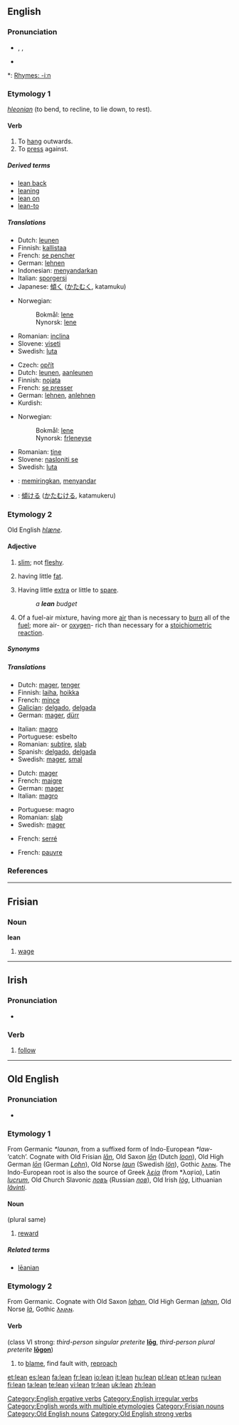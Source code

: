 {{wikipedia|dab=lean}}
==English==

===Pronunciation===
* {{enPR|lēn}}, {{IPA|/liːn/}}, {{SAMPA|/li:n/}}
* {{audio|en-us-lean.ogg|Audio (US)}}

*: [[Rhymes:English:-iːn|Rhymes: -iːn]]

===Etymology 1===
{{OE.}} ''[[hleonian]]'' (to bend, to recline, to lie down, to rest).

====Verb====
{{en-verb|leans|leaning|'''[[leant]]''' ''or'' '''[[leaned]]'''}}

# To [[hang]] outwards.
# To [[press]] against.

=====Derived terms=====
* [[lean back]]
* [[leaning]]
* [[lean on]]
* [[lean-to]]

=====Translations=====
{{trans-top|to hang outwards}}
* Dutch: [[leunen]]
* Finnish: [[kallistaa]]
* French: [[pencher|se pencher]]
* German: [[lehnen]]
* Indonesian: [[sandar|menyandarkan]]
* Italian: [[sporgersi]]
* Japanese: [[傾く]] ([[かたむく]], katamuku)
{{trans-mid}}
* Norwegian:
*: Bokmål: [[lene]]
*: Nynorsk: [[lene]]
* Romanian: [[inclina]]
* Slovene: [[viseti]]
* Swedish: [[luta#Swedish|luta]]
{{trans-bottom}}

{{trans-top|to press against}}
* Czech: [[opřít]]
* Dutch: [[leunen]], [[aanleunen]]
* Finnish: [[nojata]]
* French: [[presser|se presser]]
* German: [[lehnen]], [[anlehnen]]
* Kurdish: {{KUchar|[[پاڵدانه‌وه‌]]}}
{{trans-mid}}
* Norwegian:
*: Bokmål: [[lene]]
*: Nynorsk: [[frleneyse]]
* Romanian: [[ţine]]
* Slovene: [[nasloniti se]]
* Swedish: [[luta#Swedish|luta]]
{{trans-bottom}}

{{checktrans-top}}
* {{ttbc|Indonesian}}: [[miring|memiringkan]], [[sandar|menyandar]]
* {{ttbc|Japanese}}: [[傾ける]] ([[かたむける]], katamukeru)
{{trans-bottom}}

===Etymology 2===
Old English ''[[hlæne]]''.

====Adjective====
{{en-adj|lean|er}}

# {{context|of a person}} [[slim]]; not [[fleshy]].
# {{context|of meat}} having little [[fat]].
# Having little [[extra]] or little to [[spare]].
#: ''a '''lean''' budget''
# Of a fuel-air mixture, having more [[air]] than is necessary to [[burn]] all of the [[fuel]]; more air- or [[oxygen]]- rich than necessary for a [[stoichiometric]] [[reaction]].

=====Synonyms=====
{{saurus|thin|skinny}}

=====Translations=====
{{trans-top|being slim and muscular}}
* Dutch: [[mager]], [[tenger]]
* Finnish: [[laiha]], [[hoikka]]
* French: [[mince]]
* [[Galician]]: [[delgado]], [[delgada]]
* German: [[mager]], [[dürr]]
{{trans-mid}}
* Italian: [[magro]]
* Portuguese: esbelto
* Romanian: [[subţire]], [[slab]]
* Spanish: [[delgado]], [[delgada]]
* Swedish: [[mager#Swedish|mager]], [[smal#Swedish|smal]]
{{trans-bottom}}

{{trans-top|of meat, having little fat}}
* Dutch: [[mager]]
* French: [[maigre]]
* German: [[mager]]
* Italian: [[magro]]
{{trans-mid}}
* Portuguese: magro
* Romanian: [[slab]]
* Swedish: [[mager#Swedish|mager]]
{{trans-bottom}}

{{trans-top|having little extra or little to spare}}
* French: [[serré]]
{{trans-mid}}
{{trans-bottom}}

{{trans-top|having more air than necessary to burn all the fuel}}
* French: [[pauvre]]
{{trans-mid}}
{{trans-bottom}}

===References===
{{R:Century 1911}}
{{R:Webster 1913}}

[[Category:English ergative verbs]]
[[Category:English irregular verbs]]
[[Category:English words with multiple etymologies]]

----

==Frisian==

===Noun===
'''lean'''

# [[wage]]

[[Category:Frisian nouns]]

----

==Irish==

===Pronunciation===
* {{IPA|lang=ga|[lʲanˠ]}}

===Verb===
{{infl|ga|verb|present|leanann|past|lean|future|leanfaidh|conditional|leanfadh|past participle|leanta|verbal noun|leanúint}}

# [[follow]]

----

==Old English==

===Pronunciation===
* {{IPA|/ˈlæːɑn/}}

===Etymology 1===
From Germanic ''*launan'', from a suffixed form of Indo-European ''*law-'' ‘catch’. Cognate with Old Frisian ''[[lan|lān]]'', Old Saxon ''[[lon|lōn]]'' (Dutch ''[[loon#Dutch|loon]]''), Old High German ''[[lon|lōn]]'' (German ''[[Lohn]]''), Old Norse ''[[laun]]'' (Swedish ''[[lön]]''), Gothic [[𐌻𐌰𐌿𐌽]]. The Indo-European root is also the source of Greek ''[[λεία]]'' (from *λαϝία), Latin ''[[lucrum]]'', Old Church Slavonic ''[[ловъ]]'' (Russian ''[[лов]]''), Old Irish ''[[lóg]]'', Lithuanian ''[[lãvinti]]''.

====Noun====
{{Latinx|'''lēan'''}} {{n}} (plural same)

# [[reward]]

=====Related terms=====
* [[leanian|lēanian]]

===Etymology 2===
From Germanic.  Cognate with Old Saxon ''[[lahan]]'', Old High German ''[[lahan]]'', Old Norse ''[[lá]]'', Gothic [[𐌻𐌰𐌹𐌰𐌽]].

====Verb====
{{Latinx|'''lēan'''}} (class VI strong: ''third-person singular preterite'' '''[[log#Old English|lōg]]''', ''third-person plural preterite'' '''[[logon|lōgon]]''')

# {{transitive}} to [[blame]], find fault with, [[reproach]]

[[Category:Old English nouns]]
[[Category:Old English strong verbs]]

[[et:lean]]
[[es:lean]]
[[fa:lean]]
[[fr:lean]]
[[io:lean]]
[[it:lean]]
[[hu:lean]]
[[pl:lean]]
[[pt:lean]]
[[ru:lean]]
[[fi:lean]]
[[ta:lean]]
[[te:lean]]
[[vi:lean]]
[[tr:lean]]
[[uk:lean]]
[[zh:lean]]
